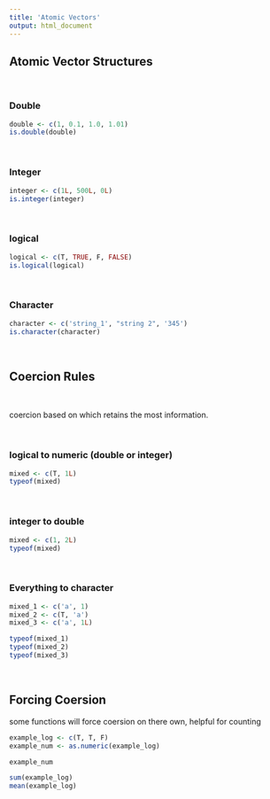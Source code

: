 ```yaml
---
title: 'Atomic Vectors'
output: html_document
---
```


## Atomic Vector Structures

<br>

### Double

```r
double <- c(1, 0.1, 1.0, 1.01)
is.double(double)
```

<br> 

### Integer

```r
integer <- c(1L, 500L, 0L)
is.integer(integer)
```

<br> 

### logical

```r
logical <- c(T, TRUE, F, FALSE)
is.logical(logical)
```

<br>

### Character
```r
character <- c('string_1', "string 2", '345')
is.character(character)
```

<br>


## Coercion Rules

<br>

coercion based on which retains the most information.

<br>

### logical to numeric (double or integer)
```r
mixed <- c(T, 1L)
typeof(mixed)
```

<br>

### integer to double
```r
mixed <- c(1, 2L)
typeof(mixed)
```

<br>

### Everything to character
```r
mixed_1 <- c('a', 1)
mixed_2 <- c(T, 'a')
mixed_3 <- c('a', 1L)

typeof(mixed_1)
typeof(mixed_2)
typeof(mixed_3)
```

<br>

## Forcing Coersion

some functions will force coersion on there own, helpful for counting

```r
example_log <- c(T, T, F)
example_num <- as.numeric(example_log)

example_num

sum(example_log)
mean(example_log)
```

<br>





